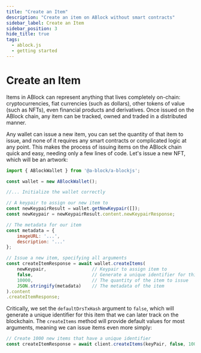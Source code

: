 ```yaml
---
title: "Create an Item"
description: "Create an item on ABlock without smart contracts"
sidebar_label: Create an Item
sidebar_position: 3
hide_title: true
tags:
  - ablock.js
  - getting started
---
```


# Create an Item

Items in ABlock can represent anything that lives completely on-chain: cryptocurrencies, fiat currencies (such as dollars), other tokens of value (such as NFTs), even financial products and derivatives. 
Once issued on the ABlock chain, any item can be tracked, owned and traded in a distributed manner.

Any wallet can issue a new item, you can set the quantity of that item to issue, and none of it requires any smart contracts or complicated logic at any point. This makes the process of issuing items on 
the ABlock chain quick and easy, needing only a few lines of code. Let's issue a new NFT, which will be an artwork:

```javascript
import { ABlockWallet } from '@a-block/a-blockjs';

const wallet = new ABlockWallet();

//... Initialize the wallet correctly

// A keypair to assign our new item to
const newKeypairResult = wallet.getNewKeypair([]);
const newKeypair = newKeypairResult.content.newKeypairResponse;

// The metadata for our item
const metadata = {
    imageURL: '...',
    description: '...'
};

// Issue a new item, specifying all arguments
const createItemResponse = await wallet.createItems(
    newKeypair,                 // Keypair to assign item to
    false,                      // Generate a unique identifier for this item, if set to false
    10000,                      // The quantity of the item to issue
    JSON.stringify(metadata)    // The metadata of the item
).content
.createItemResponse;
```

Critically, we set the `defaultDrsTxHash` argument to `false`, which will generate a unique identifier for this item that we can later track on the blockchain. The `createItems` method will provide 
default values for most arguments, meaning we can issue items even more simply:

```javascript
// Create 1000 new items that have a unique identifier
const createItemResponse = await client.createItems(keyPair, false, 1000).content.createItemResponse;
```